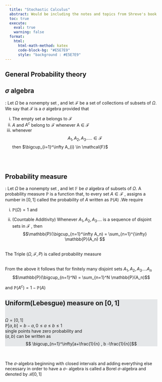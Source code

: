 ```yaml
---
  title: "Stochastic Calculus"
  abstract: Would be including the notes and topics from Shreve's book as well topics that would fall into this topic. Will be only including theory , the practical and implementation part woulld be on a different page and that would be bifurcated further based on the programming language. C++ is currently the frontrunner but since visulisation is easier in Python i would be writing code for that as well.<br/><br/>DISCLAIMER THERE IS AT TIMES LOT OF HAND WAVING ,THIS IS NOT AS MATHEMATICALLY RIGOROUS AS YOU WOULD EXPECT IN A PURE MATH TEXTBOOK.
  toc: true
  execute: 
    eval: true
    warning: false
  format:
    html:
      html-math-method: katex
      code-block-bg: "#E5E7E9"  
      style: "background : #E5E7E9"
---
```


## General Probability theory

::: {#def-sigma}
## $\sigma$ algebra

: Let $\Omega$ be a nonempty set , and let $\mathcal{F}$ be a set of collections of subsets of $\Omega$. We say that $\mathcal{F}$ is a $\sigma$ algebra provided that

i)  The empty set $\emptyset$ belongs to $\mathcal{F}$
ii) $A$ and $A^{c}$ belong to $\mathcal{F}$ whenever A $\in$ $\mathcal{F}$
iii) whenever $$A_1 ,A_2 ,A_3 ..... \in \mathcal{F}$$ then $\bigcup_{i=1}^\infty A_{i} \in \mathcal{F}$
:::

<br/> <br/>

::: {#def-ProbMeasure}
## Probability measure

: Let $\Omega$ be a nonempty set , and let $\mathbb{F}$ be $\sigma$ algebra of subsets of $\Omega$. A probability measure $\mathbb{P}$ is a function that, to every set $A \in \mathcal{F}$ , assigns a number in $[0,1]$ called the probability of $A$ written as $\mathbb{P}(A)$ .We require

i)  $\mathbb{P}(\Omega) = 1$ and

ii) (Countable Additivity) Whenever $A_1,A_2,A_3....$ is a sequence of disjoint sets in $\mathcal{F}$ , then $$\mathbb{P}(\bigcup_{n=1}^\infty A_n) = \sum_{n=1}^{\infty} \mathbb{P}(A_n) $$

<br/> The Triple $(\Omega, \mathcal{F},\mathbb{}P)$ is called probability measure
:::

<br/> From the above it follows that for finitely many disjoint sets $A_1, A_2,A_3....A_n$ $$\mathbb{P}(\bigcup_{n=1}^N) = \sum_{n=1}^N \mathbb{P}(A_n)$$

and $\mathbb{P}(A^c) = 1 - \mathbb{P}(A)$

::: {#exm-1.1 style="background: #E5E7E9"}
## Uniform(Lebesgue) measure on $[0,1]$

<br/> $\Omega = [0,1]$<br/> $\mathbb{P}[a,b] = b-a ,0 \leq a \leq b \leq1$ <br/> single points have zero probability and <br/> $(a,b)$ can be written as $$ \bigcup_{n=1}^\infty[a+\frac{1}{n} , b -\frac{1}{n}]$$
:::

<br/> <br/> The $\sigma$-algebra beginning with closed intervals and adding everything else necessary in order to have a $\sigma$- algebra is called a Borel $\sigma$-algebra and denoted by $\mathcal{B}[0,1]$

<br/><br/>